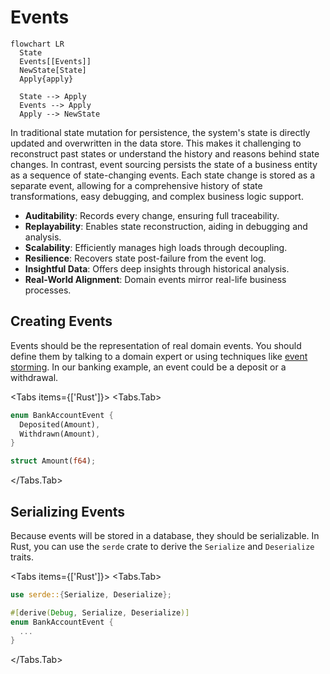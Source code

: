 
# Events

```mermaid
flowchart LR
  State
  Events[[Events]]
  NewState[State]
  Apply{apply}

  State --> Apply
  Events --> Apply
  Apply --> NewState
```

In traditional state mutation for persistence, the system's state is directly updated and overwritten in the data store. This makes it challenging to reconstruct past states or understand the history and reasons behind state changes. In contrast, event sourcing persists the state of a business entity as a sequence of state-changing events. Each state change is stored as a separate event, allowing for a comprehensive history of state transformations, easy debugging, and complex business logic support.

- **Auditability**: Records every change, ensuring full traceability.
- **Replayability**: Enables state reconstruction, aiding in debugging and analysis.
- **Scalability**: Efficiently manages high loads through decoupling.
- **Resilience**: Recovers state post-failure from the event log.
- **Insightful Data**: Offers deep insights through historical analysis.
- **Real-World Alignment**: Domain events mirror real-life business processes.

## Creating Events

Events should be the representation of real domain events. You should define them by talking to a domain expert or using techniques like [event storming](https://en.wikipedia.org/wiki/Event_storming). In our banking example, an event could be a deposit or a withdrawal.

<Tabs items={['Rust']}>
<Tabs.Tab>
```rust filename="domain/bankaccount_event.ts"
enum BankAccountEvent {
  Deposited(Amount),
  Withdrawn(Amount),
}

struct Amount(f64);

````
</Tabs.Tab>
</Tabs>

## Serializing Events

Because events will be stored in a database, they should be serializable. In Rust, you can use the `serde` crate to derive the `Serialize` and `Deserialize` traits.

<Tabs items={['Rust']}>
<Tabs.Tab>
```rust filename="domain/bankaccount_event.ts"
use serde::{Serialize, Deserialize};

#[derive(Debug, Serialize, Deserialize)]
enum BankAccountEvent {
  ...
}
````

</Tabs.Tab>
</Tabs>
